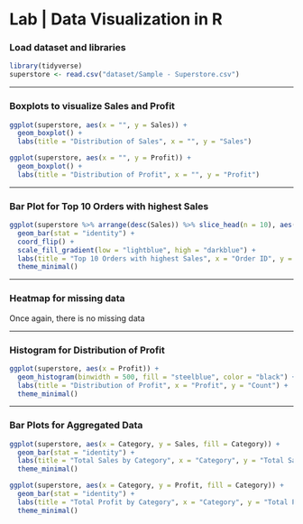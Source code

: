 # Lab \| Data Visualization in R

### Load dataset and libraries

```r
library(tidyverse)
superstore <- read.csv("dataset/Sample - Superstore.csv")
```

------------------------------------------------------------------------

### Boxplots to visualize Sales and Profit

```r
ggplot(superstore, aes(x = "", y = Sales)) +
  geom_boxplot() +
  labs(title = "Distribution of Sales", x = "", y = "Sales")
```

```r
ggplot(superstore, aes(x = "", y = Profit)) +
  geom_boxplot() +
  labs(title = "Distribution of Profit", x = "", y = "Profit")
```

------------------------------------------------------------------------

### Bar Plot for Top 10 Orders with highest Sales

```r
ggplot(superstore %>% arrange(desc(Sales)) %>% slice_head(n = 10), aes(x = reorder(Order.ID, Sales), y = Sales, fill = Sales)) +
  geom_bar(stat = "identity") +
  coord_flip() +
  scale_fill_gradient(low = "lightblue", high = "darkblue") +
  labs(title = "Top 10 Orders with highest Sales", x = "Order ID", y = "Sales") +
  theme_minimal()
```

------------------------------------------------------------------------

### Heatmap for missing data

Once again, there is no missing data

------------------------------------------------------------------------

### Histogram for Distribution of Profit

```r
ggplot(superstore, aes(x = Profit)) +
  geom_histogram(binwidth = 500, fill = "steelblue", color = "black") +
  labs(title = "Distribution of Profit", x = "Profit", y = "Count") +
  theme_minimal()
```

------------------------------------------------------------------------

### Bar Plots for Aggregated Data

```r
ggplot(superstore, aes(x = Category, y = Sales, fill = Category)) +
  geom_bar(stat = "identity") +
  labs(title = "Total Sales by Category", x = "Category", y = "Total Sales") +
  theme_minimal()
```

```r
ggplot(superstore, aes(x = Category, y = Profit, fill = Category)) +
  geom_bar(stat = "identity") +
  labs(title = "Total Profit by Category", x = "Category", y = "Total Profit") +
  theme_minimal()
```
